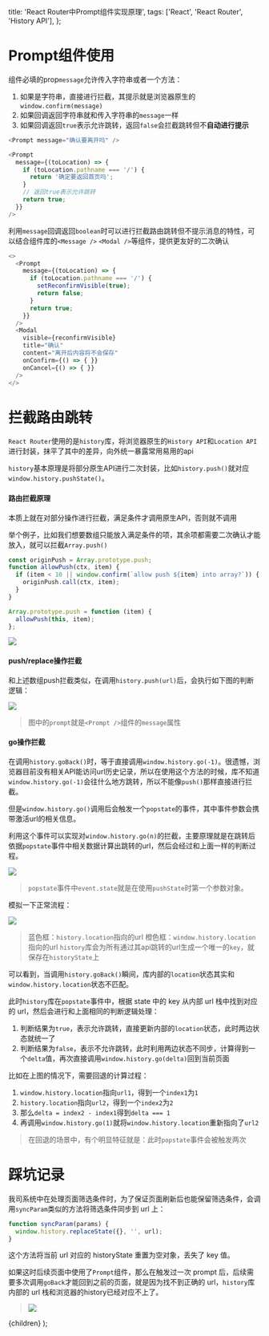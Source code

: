 
  title: 'React Router中Prompt组件实现原理',
  tags: ['React', 'React Router', 'History API'],
};

# Prompt组件使用

组件必填的prop`message`允许传入字符串或者一个方法：

1. 如果是字符串，直接进行拦截，其提示就是浏览器原生的`window.confirm(message)`
2. 如果回调返回字符串就和传入字符串的`message`一样
3. 如果回调返回`true`表示允许跳转，返回`false`会拦截跳转但不**自动进行提示**

```ts
<Prompt message="确认要离开吗" />

<Prompt
  message={(toLocation) => {
    if (toLocation.pathname === '/') {
      return '确定要返回首页吗';
    }
    // 返回true表示允许跳转
    return true;
  }}
/>
```

利用`message`回调返回`boolean`时可以进行拦截路由跳转但不提示消息的特性，可以结合组件库的`<Message />` `<Modal />`等组件，提供更友好的二次确认

```ts
<>
  <Prompt
    message={(toLocation) => {
      if (toLocation.pathname === '/') {
        setReconfirmVisible(true);
        return false;
      }
      return true;
    }}
  />
  <Modal
    visible={reconfirmVisible}
    title="确认"
    content="离开后内容将不会保存"
    onConfirm={() => { }}
    onCancel={() => { }}
  />
</>
```

# 拦截路由跳转

`React Router`使用的是`history`库，将浏览器原生的`History API`和`Location API`进行封装，抹平了其中的差异，向外统一暴露常用易用的api

`history`基本原理是将部分原生API进行二次封装，比如`history.push()`就对应`window.history.pushState()`。

#### 路由拦截原理

本质上就在对部分操作进行拦截，满足条件才调用原生API，否则就不调用

举个例子，比如我们想要数组只能放入满足条件的项，其余项都需要二次确认才能放入，就可以拦截`Array.push()`

```ts
const originPush = Array.prototype.push;
function allowPush(ctx, item) {
  if (item < 10 || window.confirm(`allow push ${item} into array?`)) {
    originPush.call(ctx, item);
  }
}

Array.prototype.push = function (item) {
  allowPush(this, item);
};
```

![](../images/2022070101.png)

#### push/replace操作拦截

和上述数组push拦截类似，在调用`history.push(url)`后，会执行如下图的判断逻辑：

![](../images/2022070102.png)

> 图中的`prompt`就是`<Prompt />`组件的`message`属性

#### go操作拦截

在调用`history.goBack()`时，等于直接调用`window.history.go(-1)`。很遗憾，浏览器目前没有相关API能访问url历史记录，所以在使用这个方法的时候，库不知道`window.history.go(-1)`会往什么地方跳转，所以不能像`push()`那样直接进行拦截。

但是`window.history.go()`调用后会触发一个`popstate`的事件，其中事件参数会携带激活url的相关信息。

利用这个事件可以实现对`window.history.go(n)`的拦截，主要原理就是在跳转后依据`popstate`事件中相关数据计算出跳转的url，然后会经过和上面一样的判断过程。

![](../images/2022070103.png)

> `popstate`事件中`event.state`就是在使用`pushState`时第一个参数对象。

模拟一下正常流程：

![](../images/2022070104.png)

> 蓝色框：`history.location`指向的url
> 橙色框：`window.history.location`指向的url
> `history`库会为所有通过其api跳转的url生成一个唯一的`key`，就保存在`historyState`上

可以看到，当调用`history.goBack()`瞬间，库内部的`location`状态其实和`window.history.location`状态不匹配。

此时`history`库在`popstate`事件中，根据 state 中的 key 从内部 url 栈中找到对应的 url，然后会进行和上面相同的判断逻辑处理：

1. 判断结果为`true`，表示允许跳转，直接更新内部的`location`状态，此时两边状态就统一了
2. 判断结果为`false`，表示不允许跳转，此时利用两边状态不同步，计算得到一个`delta`值，再次直接调用`window.history.go(delta)`回到当前页面

比如在上图的情况下，需要回退的计算过程：

1. `window.history.location`指向`url1`，得到一个`index1`为`1`
2. `history.location`指向`url2`，得到一个`index2`为`2`
3. 那么`delta = index2 - index1`得到`delta === 1`
4. 再调用`window.history.go(1)`就将`window.history.location`重新指向了`url2`

> 在回退的场景中，有个明显特征就是：此时`popstate`事件会被触发两次

# 踩坑记录

我司系统中在处理页面筛选条件时，为了保证页面刷新后也能保留筛选条件，会调用`syncParam`类似的方法将筛选条件同步到 url 上：

```ts
function syncParam(params) {
  window.history.replaceState({}, '', url);
}
```

这个方法将当前 url 对应的 historyState 重置为空对象，丢失了 key 值。

如果这时后续页面中使用了`Prompt`组件，那么在触发过一次 prompt 后，后续需要多次调用`goBack`才能回到之前的页面，就是因为找不到正确的 url，`history`库内部的 url 栈和浏览器的history已经对应不上了。

> ![](../images/can-use.jpeg)

  <MDXPageLayout meta={meta}>{children}</MDXPageLayout>
);
